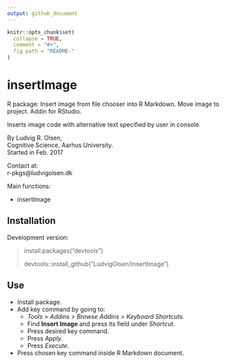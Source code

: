 ```yaml
---
output: github_document
---
```


<!-- README.md is generated from README.Rmd. Please edit that file -->

```r
knitr::opts_chunk$set(
  collapse = TRUE,
  comment = "#>",
  fig.path = "README-"
)
```

# insertImage

R package: Insert image from file chooser into R Markdown. Move image to project. Addin for RStudio.

Inserts image code with alternative text specified by user in console.  


By Ludvig R. Olsen,  
Cognitive Science, Aarhus University.  
Started in Feb. 2017  


Contact at:  
r-pkgs@ludvigolsen.dk  


Main functions:   

* insertImage   

## Installation  
Development version:  

> install.packages("devtools")
>
> devtools::install_github("LudvigOlsen/insertImage")  

## Use

* Install package.
* Add key command by going to:   
    - *Tools* > *Addins* > *Browse Addins* > *Keyboard Shortcuts*.  
    - Find **Insert Image** and press its field under *Shortcut*. 
    - Press desired key command.
    - Press *Apply*.
    - Press *Execute*.
* Press chosen key command inside R Markdown document.  

